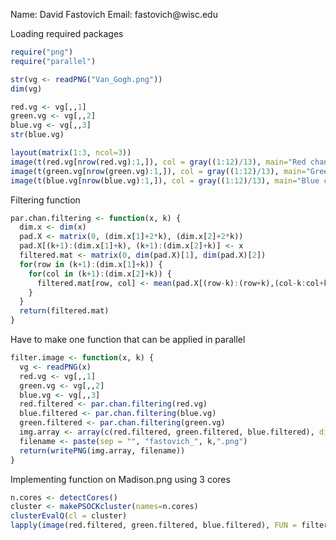 Name: David Fastovich
Email: fastovich@wisc.edu

Loading required packages
```r
require("png")
require("parallel")

str(vg <- readPNG("Van_Gogh.png"))
dim(vg)

red.vg <- vg[,,1]
green.vg <- vg[,,2]
blue.vg <- vg[,,3]
str(blue.vg)

layout(matrix(1:3, ncol=3))
image(t(red.vg[nrow(red.vg):1,]), col = gray((1:12)/13), main="Red channel")
image(t(green.vg[nrow(green.vg):1,]), col = gray((1:12)/13), main="Green channel")
image(t(blue.vg[nrow(blue.vg):1,]), col = gray((1:12)/13), main="Blue channel")
```

Filtering function
```r
par.chan.filtering <- function(x, k) {
  dim.x <- dim(x)
  pad.X <- matrix(0, (dim.x[1]+2*k), (dim.x[2]+2*k))
  pad.X[(k+1):(dim.x[1]+k), (k+1):(dim.x[2]+k)] <- x
  filtered.mat <- matrix(0, dim(pad.X)[1], dim(pad.X)[2])
  for(row in (k+1):(dim.x[1]+k)) {
    for(col in (k+1):(dim.x[2]+k)) {
      filtered.mat[row, col] <- mean(pad.X[(row-k):(row+k),(col-k:col+k)])
    }
  }
  return(filtered.mat)
}
```

Have to make one function that can be applied in parallel
```r
filter.image <- function(x, k) {
  vg <- readPNG(x)
  red.vg <- vg[,,1]
  green.vg <- vg[,,2]
  blue.vg <- vg[,,3]
  red.filtered <- par.chan.filtering(red.vg)
  blue.filtered <- par.chan.filtering(blue.vg)
  green.filtered <- par.chan.filtering(green.vg)
  img.array <- array(c(red.filtered, green.filtered, blue.filtered), dim = c(dim(red.filtered)[1], dim(red.filtered)[2], 3))
  filename <- paste(sep = "", "fastovich_", k,".png")
  return(writePNG(img.array, filename))
}
```

Implementing function on Madison.png using 3 cores
```r
n.cores <- detectCores()
cluster <- makePSOCKcluster(names=n.cores)
clusterEvalQ(cl = cluster)
lapply(image(red.filtered, green.filtered, blue.filtered), FUN = filter.image, k = 1)
```